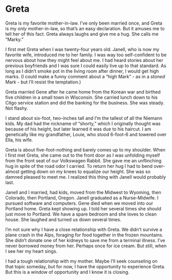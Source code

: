 # Greta {.unnumbered}

Greta is my favorite mother-in-law. I've only been married once, and Greta is my *only* mother-in-law, so that's an easy declaration. But it amuses me to tell her of this fact. Greta always laughs and give me a hug. She calls me "Marky."

I first met Greta when I was twenty-four years old. Janell, who is now my favorite wife, introduced me to her family. I was way too self-confident to be nervous about how they might feel about me. I had heard stories about her previous boyfriends and I was sure I could easily live up to that standard. As long as I didn't smoke pot in the living room after dinner, I would get high marks. (I could make a funny comment about a "high Mark" - as in a *stoned* Mark - but I'll resist the temptation.)

Greta married Gene after he came home from the Korean war and birthed five children in a small town in Wisconsin. She carried lunch down to his Citgo service station and did the banking for the business. She was steady. Not flashy.

I stand about six-foot, two-inches tall and I'm the tallest of all the Niemann kids. My dad had the nickname of "shorty," which I originally thought was because of his height, but later learned it was due to his haircut. I am genetically like my grandfather, Louie, who stood 6-foot-6 and towered over Ella, his wife.

Greta is about five-foot-nothing and barely comes up to my shoulder. When I first met Greta, she came out to the front door as I was unfolding myself from the front seat of our Volkswagen Rabbit. She gave me an unflinching hug in spite of the road odor I carried. To return her hug I had to bend over-almost getting down on my knees to equalize our height. She was so damned pleased to meet me. I realized this thing with Janell would probably last.

Janell and I married, had kids, moved from the Midwest to Wyoming, then Colorado, then Portland, Oregon. Janell graduated as a Nurse-Midwife. I pursued software and computers. Gene died when we moved into our Portland home. Greta kept showing up. I told her several times she should just move to Portland. We have a spare bedroom and she loves to clean house. She laughed and turned us down several times.

I'm not sure why I have a close relationship with Greta. We didn't survive a plane crash in the Alps, foraging for food together in the frozen mountains. She didn't donate one of her kidneys to save me from a terminal illness. I've never borrowed money from her. Perhaps once for ice cream. But still, when I see her my heart sings.

I had a tough relationship with my mother. Maybe I'll seek counseling on that topic someday, but for now, I have the opportunity to experience Greta. But this is a window of opportunity and I know it is closing.
